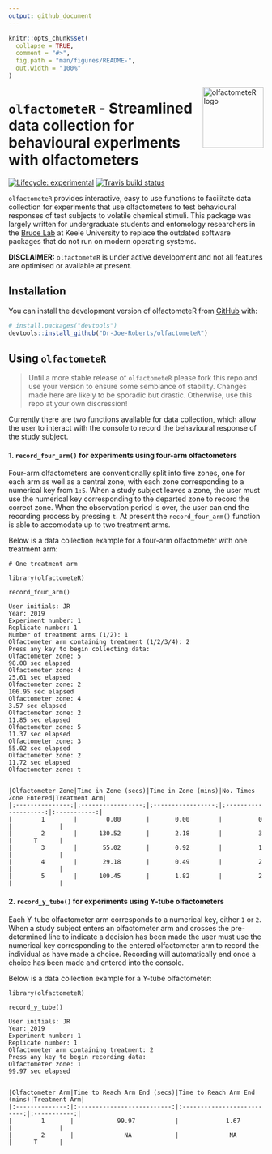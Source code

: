 ```yaml
---
output: github_document
---
```


<!-- README.md is generated from README.Rmd. Please edit that file -->

```r
knitr::opts_chunk$set(
  collapse = TRUE,
  comment = "#>",
  fig.path = "man/figures/README-",
  out.width = "100%"
)
```
<img width="120px" alt="olfactometeR logo" align="right" src="man/figures/logo.png">

# `olfactometeR` - Streamlined data collection for behavioural experiments with olfactometers

<!-- badges: start -->
[![Lifecycle: experimental](https://img.shields.io/badge/lifecycle-experimental-orange.svg)](https://www.tidyverse.org/lifecycle/#experimental)
[![Travis build status](https://travis-ci.org/Dr-Joe-Roberts/olfactometeR.svg?branch=master)](https://travis-ci.org/Dr-Joe-Roberts/olfactometeR)
<!-- badges: end -->

`olfactometeR` provides interactive, easy to use functions to facilitate data collection for experiments that use olfactometers to test behavioural responses of test subjects to volatile chemical stimuli. This package was largely written for undergraduate students and entomology researchers in the [Bruce Lab](https://www.keele.ac.uk/lifesci/ourpeople/tobybruce/#research-and-scholarship) at Keele University to replace the outdated software packages that do not run on modern operating systems.

**DISCLAIMER:** `olfactometeR` is under active development and not all features are optimised or available at present.

## Installation

You can install the development version of olfactometeR from [GitHub](https://github.com/) with:

``` r
# install.packages("devtools")
devtools::install_github("Dr-Joe-Roberts/olfactometeR")
```

## Using `olfactometeR`

> Until a more stable release of `olfactometeR` please fork this repo and use your version to ensure some semblance of stability. Changes made here are likely to be sporadic but drastic. Otherwise, use this repo at your own discression! 

Currently there are two functions available for data collection, which allow the user to interact with the console to record the behavioural response of the study subject. 

#### 1. `record_four_arm()` for experiments using four-arm olfactometers

Four-arm olfactometers are conventionally split into five zones, one for each arm as well as a central zone, with each zone corresponding to a numerical key from `1:5`. When a study subject leaves a zone, the user must use the numerical key corresponding to the departed zone to record the correct zone. When the observation period is over, the user can end the recording process by pressing `t`. At present the `record_four_arm()` function is able to accomodate up to two treatment arms. 

Below is a data collection example for a four-arm olfactometer with one treatment arm:

```
# One treatment arm

library(olfactometeR)

record_four_arm()

User initials: JR
Year: 2019
Experiment number: 1
Replicate number: 1
Number of treatment arms (1/2): 1
Olfactometer arm containing treatment (1/2/3/4): 2
Press any key to begin collecting data:
Olfactometer zone: 5
98.08 sec elapsed
Olfactometer zone: 4
25.61 sec elapsed
Olfactometer zone: 2
106.95 sec elapsed
Olfactometer zone: 4
3.57 sec elapsed
Olfactometer zone: 2
11.85 sec elapsed
Olfactometer zone: 5
11.37 sec elapsed
Olfactometer zone: 3
55.02 sec elapsed
Olfactometer zone: 2
11.72 sec elapsed
Olfactometer zone: t


|Olfactometer Zone|Time in Zone (secs)|Time in Zone (mins)|No. Times Zone Entered|Treatment Arm|
|:---------------:|:-----------------:|:-----------------:|:--------------------:|:-----------:|
|        1        |        0.00       |       0.00        |          0           |             |
|        2        |      130.52       |       2.18        |          3           |      T      |
|        3        |       55.02       |       0.92        |          1           |             |
|        4        |       29.18       |       0.49        |          2           |             |
|        5        |      109.45       |       1.82        |          2           |             |
```

#### 2. `record_y_tube()` for experiments using Y-tube olfactometers

Each Y-tube olfactometer arm corresponds to a numerical key, either `1` or `2`. When a study subject enters an olfactometer arm and crosses the pre-determined line to indicate a decision has been made the user must use the numerical key corresponding to the entered olfactometer arm to record the individual as have made a choice. Recording will automatically end once a choice has been made and entered into the console. 

Below is a data collection example for a Y-tube olfactometer:

```
library(olfactometeR)

record_y_tube()

User initials: JR
Year: 2019
Experiment number: 1
Replicate number: 1
Olfactometer arm containing treatment: 2
Press any key to begin recording data:
Olfactometer zone: 1
99.97 sec elapsed


|Olfactometer Arm|Time to Reach Arm End (secs)|Time to Reach Arm End (mins)|Treatment Arm|
|:--------------:|:--------------------------:|:--------------------------:|:-----------:|
|        1       |            99.97           |             1.67           |             |
|        2       |              NA            |              NA            |      T      |
```

